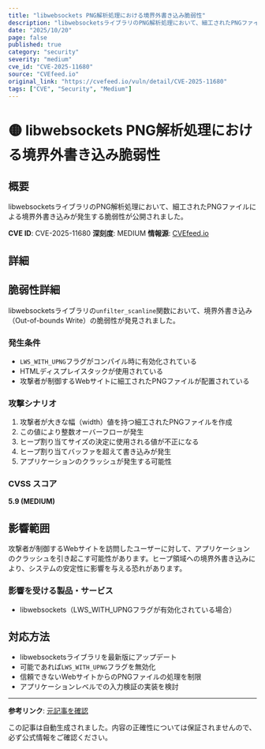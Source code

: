 ```yaml
---
title: "libwebsockets PNG解析処理における境界外書き込み脆弱性"
description: "libwebsocketsライブラリのPNG解析処理において、細工されたPNGファイルによる境界外書き込みが発生する脆弱性が公開されました。"
date: "2025/10/20"
page: false
published: true
category: "security"
severity: "medium"
cve_id: "CVE-2025-11680"
source: "CVEfeed.io"
original_link: "https://cvefeed.io/vuln/detail/CVE-2025-11680"
tags: ["CVE", "Security", "Medium"]
---
```


# 🟡 libwebsockets PNG解析処理における境界外書き込み脆弱性

## 概要

libwebsocketsライブラリのPNG解析処理において、細工されたPNGファイルによる境界外書き込みが発生する脆弱性が公開されました。

**CVE ID**: CVE-2025-11680
**深刻度**: MEDIUM
**情報源**: [CVEfeed.io](https://cvefeed.io/vuln/detail/CVE-2025-11680)

## 詳細

## 脆弱性詳細

libwebsocketsライブラリの`unfilter_scanline`関数において、境界外書き込み（Out-of-bounds Write）の脆弱性が発見されました。

### 発生条件
- `LWS_WITH_UPNG`フラグがコンパイル時に有効化されている
- HTMLディスプレイスタックが使用されている
- 攻撃者が制御するWebサイトに細工されたPNGファイルが配置されている

### 攻撃シナリオ
1. 攻撃者が大きな幅（width）値を持つ細工されたPNGファイルを作成
2. この値により整数オーバーフローが発生
3. ヒープ割り当てサイズの決定に使用される値が不正になる
4. ヒープ割り当てバッファを超えて書き込みが発生
5. アプリケーションのクラッシュが発生する可能性

### CVSS スコア
**5.9 (MEDIUM)**

## 影響範囲

攻撃者が制御するWebサイトを訪問したユーザーに対して、アプリケーションのクラッシュを引き起こす可能性があります。ヒープ領域への境界外書き込みにより、システムの安定性に影響を与える恐れがあります。


### 影響を受ける製品・サービス

- libwebsockets（LWS_WITH_UPNGフラグが有効化されている場合）


## 対応方法

- libwebsocketsライブラリを最新版にアップデート
- 可能であれば`LWS_WITH_UPNG`フラグを無効化
- 信頼できないWebサイトからのPNGファイルの処理を制限
- アプリケーションレベルでの入力検証の実装を検討

---

**参考リンク**: [元記事を確認](https://cvefeed.io/vuln/detail/CVE-2025-11680)

この記事は自動生成されました。内容の正確性については保証されませんので、必ず公式情報をご確認ください。
